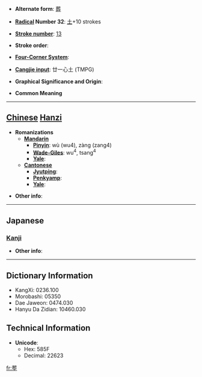 * '''Alternate form''': [[葬]]

* '''[[Wiktionary:Chinese radical index| Radical]] Number 32''': [[Wiktionary:Chinese radical index 土|土]]+10 strokes

* '''[[Wiktionary:Chinese total strokes index|Stroke number]]''': [[Wiktionary:Chinese total strokes index 13|13]]

* '''Stroke order''': 

* '''[[Wiktionary:Chinese four corner index|Four-Corner System]]''': 

* '''[[Wiktionary:Chinese Cangjie index|Cangjie input]]''': 廿一心土 (TMPG)

* '''Graphical Significance and Origin''': 

* '''Common Meaning'''

----

== [[Chinese]] [[Hanzi]] ==

* '''Romanizations'''
** '''[[Mandarin]]'''
*** '''[[Pinyin]]''': wù (wu4), zàng (zang4)
*** '''[[Wade-Giles]]''': wu<sup>4</sup>, tsang<sup>4</sup>
*** '''[[Yale]]''': 
** '''[[Cantonese]]'''
*** '''[[Jyutping]]''':
*** '''[[Penkyamp]]''': 
*** '''[[Yale]]''': 

* '''Other info''': 

----

==Japanese==
===[[Kanji]]===
{{kanji|on readings=[[そう]] (sō)|kun readings=[[ほうむうる]] (houmuuru)}}

* '''Other info''':  

----

== Dictionary Information ==

* KangXi: 0236.100
* Morobashi: 05350
* Dae Jaweon: 0474.030
* Hanyu Da Zidian: 10460.030

== Technical Information ==

* '''Unicode''':
** Hex: 585F
** Decimal: 22623

[[fr:塟]]